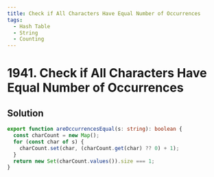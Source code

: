 ```yaml
---
title: Check if All Characters Have Equal Number of Occurrences
tags:
  - Hash Table
  - String
  - Counting
---
```


# 1941. Check if All Characters Have Equal Number of Occurrences

<Badges>
  <LevelBadge level="easy" />
  <TopicBadge name="Hash Table" slug="hash-table" />
  <TopicBadge name="String" slug="string" />
  <TopicBadge name="Counting" slug="counting" />
</Badges>

## Solution

```typescript filename="solution.ts" copy
export function areOccurrencesEqual(s: string): boolean {
  const charCount = new Map();
  for (const char of s) {
    charCount.set(char, (charCount.get(char) ?? 0) + 1);
  }
  return new Set(charCount.values()).size === 1;
}
```

<ProblemLink
  codingSite="leetcode"
  href="https://leetcode.com/problems/check-if-all-characters-have-equal-number-of-occurrences"
  title="Check if All Characters Have Equal Number of Occurrences"
/>
